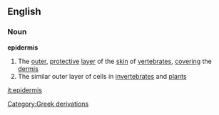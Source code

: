 ==English==
===Noun===
{{wikipedia}}
'''epidermis'''
#The [[outer]], [[protective]] [[layer]] of the [[skin]] of [[vertebrate]]s, [[cover]]ing the [[dermis]]
#The similar outer layer of cells in [[invertebrate]]s and [[plant]]s
[[Category:Greek derivations]]

[[it:epidermis]]